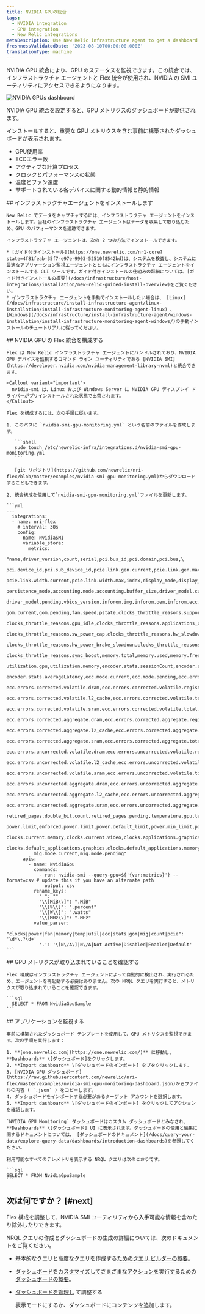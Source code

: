 ```yaml
---
title: NVIDIA GPUの統合
tags:
  - NVIDIA integration
  - GPU integration
  - New Relic integrations
metaDescription: Use New Relic infrastructure agent to get a dashboard with GPU metrics.
freshnessValidatedDate: '2023-08-10T00:00:00.000Z'
translationType: machine
---
```



NVIDIA GPU 統合により、GPU のステータスを監視できます。この統合では、インフラストラクチャ エージェントと Flex 統合が使用され、NVIDIA の SMI ユーティリティにアクセスできるようになります。

<img
  title="NVIDIA GPUs dashboard"
  alt="NVIDIA GPUs dashboard"
  src={infrastructureNVIDIAGPUDashboard}
/>

<figcaption>
  NVIDIA GPU 統合を設定すると、GPU メトリクスのダッシュボードが提供されます。
</figcaption>

インストールすると、重要な GPU メトリクスを含む事前に構築されたダッシュボードが表示されます。

* GPU使用率
* ECCエラー数
* アクティブな計算プロセス
* クロックとパフォーマンスの状態
* 温度とファン速度
* サポートされている各デバイスに関する動的情報と静的情報

<Steps>
  <Step>
    ## インフラストラクチャエージェントをインストールします

    New Relic でデータをキャプチャするには、インフラストラクチャ エージェントをインストールします。当社のインフラストラクチャ エージェントはデータを収集して取り込むため、GPU のパフォーマンスを追跡できます。

    インフラストラクチャ エージェントは、次の 2 つの方法でインストールできます。

    * [ガイド付きインストール](https://one.newrelic.com/nr1-core?state=4f81feab-35f7-e97e-9903-52510f8542bd)は、システムを検査し、システムに最適なアプリケーション監視エージェントとともにインフラストラクチャ エージェントをインストールする CLI ツールです。ガイド付きインストールの仕組みの詳細については、[ガイド付きインストールの概要](/docs/infrastructure/host-integrations/installation/new-relic-guided-install-overview)をご覧ください。
    * インフラストラクチャ エージェントを手動でインストールしたい場合は、 [Linux](/docs/infrastructure/install-infrastructure-agent/linux-installation/install-infrastructure-monitoring-agent-linux) 、 [Windows](/docs/infrastructure/install-infrastructure-agent/windows-installation/install-infrastructure-monitoring-agent-windows/)の手動インストールのチュートリアルに従ってください。
  </Step>

  <Step>
    ## NVIDIA GPU の Flex 統合を構成する

    Flex は New Relic インフラストラクチャ エージェントにバンドルされており、NVIDIA GPU デバイスを監視するコマンド ライン ユーティリティである [NVIDIA SMI](https://developer.nvidia.com/nvidia-management-library-nvml)と統合できます。

    <Callout variant="important">
      nvidia-smi は、Linux および Windows Server に NVIDIA GPU ディスプレイ ドライバーがプリインストールされた状態で出荷されます。
    </Callout>

    Flex を構成するには、次の手順に従います。

    1. このパスに `nvidia-smi-gpu-monitoring.yml` という名前のファイルを作成します。

       ```shell
       sudo touch /etc/newrelic-infra/integrations.d/nvidia-smi-gpu-monitoring.yml
       ```

       [git リポジトリ](https://github.com/newrelic/nri-flex/blob/master/examples/nvidia-smi-gpu-monitoring.yml)からダウンロードすることもできます。

    2. 統合構成を使用して`nvidia-smi-gpu-monitoring.yml`ファイルを更新します。

    ```yml
    --- 
      integrations:
      - name: nri-flex
        # interval: 30s
        config:
          name: NvidiaSMI
          variable_store:
            metrics: 
              "name,driver_version,count,serial,pci.bus_id,pci.domain,pci.bus,\
              pci.device_id,pci.sub_device_id,pcie.link.gen.current,pcie.link.gen.max,\
              pcie.link.width.current,pcie.link.width.max,index,display_mode,display_active,\
              persistence_mode,accounting.mode,accounting.buffer_size,driver_model.current,\
              driver_model.pending,vbios_version,inforom.img,inforom.oem,inforom.ecc,inforom.pwr,\
              gom.current,gom.pending,fan.speed,pstate,clocks_throttle_reasons.supported,\
              clocks_throttle_reasons.gpu_idle,clocks_throttle_reasons.applications_clocks_setting,\
              clocks_throttle_reasons.sw_power_cap,clocks_throttle_reasons.hw_slowdown,clocks_throttle_reasons.hw_thermal_slowdown,\
              clocks_throttle_reasons.hw_power_brake_slowdown,clocks_throttle_reasons.sw_thermal_slowdown,\
              clocks_throttle_reasons.sync_boost,memory.total,memory.used,memory.free,compute_mode,\
              utilization.gpu,utilization.memory,encoder.stats.sessionCount,encoder.stats.averageFps,\
              encoder.stats.averageLatency,ecc.mode.current,ecc.mode.pending,ecc.errors.corrected.volatile.device_memory,\
              ecc.errors.corrected.volatile.dram,ecc.errors.corrected.volatile.register_file,ecc.errors.corrected.volatile.l1_cache,\
              ecc.errors.corrected.volatile.l2_cache,ecc.errors.corrected.volatile.texture_memory,ecc.errors.corrected.volatile.cbu,\
              ecc.errors.corrected.volatile.sram,ecc.errors.corrected.volatile.total,ecc.errors.corrected.aggregate.device_memory,\
              ecc.errors.corrected.aggregate.dram,ecc.errors.corrected.aggregate.register_file,ecc.errors.corrected.aggregate.l1_cache,\
              ecc.errors.corrected.aggregate.l2_cache,ecc.errors.corrected.aggregate.texture_memory,ecc.errors.corrected.aggregate.cbu,\
              ecc.errors.corrected.aggregate.sram,ecc.errors.corrected.aggregate.total,ecc.errors.uncorrected.volatile.device_memory,\
              ecc.errors.uncorrected.volatile.dram,ecc.errors.uncorrected.volatile.register_file,ecc.errors.uncorrected.volatile.l1_cache,\
              ecc.errors.uncorrected.volatile.l2_cache,ecc.errors.uncorrected.volatile.texture_memory,ecc.errors.uncorrected.volatile.cbu,\
              ecc.errors.uncorrected.volatile.sram,ecc.errors.uncorrected.volatile.total,ecc.errors.uncorrected.aggregate.device_memory,\
              ecc.errors.uncorrected.aggregate.dram,ecc.errors.uncorrected.aggregate.register_file,ecc.errors.uncorrected.aggregate.l1_cache,\
              ecc.errors.uncorrected.aggregate.l2_cache,ecc.errors.uncorrected.aggregate.texture_memory,ecc.errors.uncorrected.aggregate.cbu,\
              ecc.errors.uncorrected.aggregate.sram,ecc.errors.uncorrected.aggregate.total,retired_pages.single_bit_ecc.count,\
              retired_pages.double_bit.count,retired_pages.pending,temperature.gpu,temperature.memory,power.management,power.draw,\
              power.limit,enforced.power.limit,power.default_limit,power.min_limit,power.max_limit,clocks.current.graphics,clocks.current.sm,\
              clocks.current.memory,clocks.current.video,clocks.applications.graphics,clocks.applications.memory,\
              clocks.default_applications.graphics,clocks.default_applications.memory,clocks.max.graphics,clocks.max.sm,clocks.max.memory,\
              mig.mode.current,mig.mode.pending"
          apis:
            - name: NvidiaGpu
              commands:
                - run: nvidia-smi --query-gpu=${'{var:metrics}'} --format=csv # update this if you have an alternate path
                  output: csv
              rename_keys:
                " ": ""
                "\\[MiB\\]": ".MiB"
                "\\[%\\]": ".percent"
                "\\[W\\]": ".watts"
                "\\[MHz\\]": ".MHz"
              value_parser:
                "clocks|power|fan|memory|temp|util|ecc|stats|gom|mig|count|pcie": '\d*\.?\d+'
                '.': '\[N\/A\]|N\/A|Not Active|Disabled|Enabled|Default'
    ```
  </Step>

  <Step>
    ## GPU メトリクスが取り込まれていることを確認する

    Flex 構成はインフラストラクチャ エージェントによって自動的に検出され、実行されるため、エージェントを再起動する必要はありません。次の NRQL クエリを実行すると、メトリクスが取り込まれていることを確認できます。

    ```sql
      SELECT * FROM NvidiaGpuSample
    ```
  </Step>

  <Step>
    ## アプリケーションを監視する

    事前に構築されたダッシュボード テンプレートを使用して、GPU メトリクスを監視できます。次の手順を実行します：

    1. **[one.newrelic.com](https://one.newrelic.com/)** に移動し、 **Dashboards** \[ダッシュボード]をクリックします。
    2. **Import dashboard** \[ダッシュボードのインポート] タブをクリックします。
    3. [NVIDIA GPU ダッシュボード](https://raw.githubusercontent.com/newrelic/nri-flex/master/examples/nvidia-smi-gpu-monitoring-dashboard.json)からファイルの内容 ( `.json` ) をコピーします。
    4. ダッシュボードをインポートする必要があるターゲット アカウントを選択します。
    5. **Import dashboard** \[ダッシュボードのインポート] をクリックしてアクションを確認します。

    `NVIDIA GPU Monitoring` ダッシュボードはカスタム ダッシュボードとみなされ、 **Dashboards** \[ダッシュボード] UI に表示されます。ダッシュボードの使用と編集に関するドキュメントについては、 [ダッシュボードのドキュメント](/docs/query-your-data/explore-query-data/dashboards/introduction-dashboards)を参照してください。

    利用可能なすべてのテレメトリを表示する NRQL クエリは次のとおりです。

    ```sql
    SELECT * FROM NvidiaGpuSample
    ```
  </Step>
</Steps>

## 次は何ですか？ [#next]

Flex 構成を調整して、NVIDIA SMI ユーティリティから入手可能な情報を含めたり除外したりできます。

NRQL クエリの作成とダッシュボードの生成の詳細については、次のドキュメントをご覧ください。

* 基本的なクエリと高度なクエリを作成する[ためのクエリ ビルダーの概要](/docs/query-your-data/explore-query-data/query-builder/introduction-query-builder)。

* [ダッシュボードをカスタマイズしてさまざまなアクションを実行するためのダッシュボードの概要](/docs/query-your-data/explore-query-data/dashboards/introduction-dashboards)。

* [ダッシュボードを管理し](/docs/query-your-data/explore-query-data/dashboards/manage-your-dashboard) て調整する

  <InlinePopover type="dashboards"/>

  表示モードにするか、ダッシュボードにコンテンツを追加します。